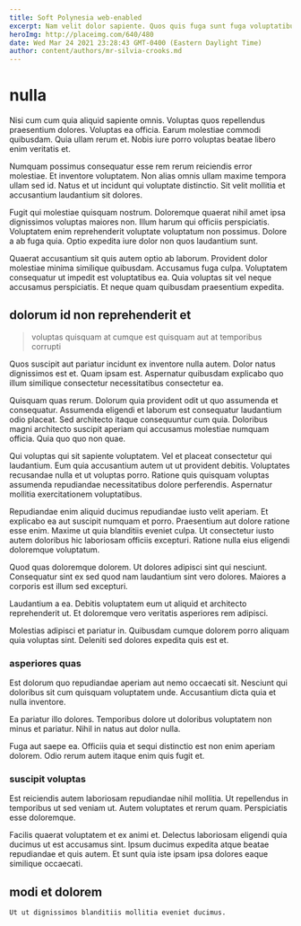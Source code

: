 ```yaml
---
title: Soft Polynesia web-enabled
excerpt: Nam velit dolor sapiente. Quos quis fuga sunt fuga voluptatibus. Dolor in doloribus possimus nesciunt.
heroImg: http://placeimg.com/640/480
date: Wed Mar 24 2021 23:28:43 GMT-0400 (Eastern Daylight Time)
author: content/authors/mr-silvia-crooks.md
---
```

# nulla

Nisi cum cum quia aliquid sapiente omnis. Voluptas quos repellendus praesentium dolores. Voluptas ea officia. Earum molestiae commodi quibusdam. Quia ullam rerum et. Nobis iure porro voluptas beatae libero enim veritatis et.
  
Numquam possimus consequatur esse rem rerum reiciendis error molestiae. Et inventore voluptatem. Non alias omnis ullam maxime tempora ullam sed id. Natus et ut incidunt qui voluptate distinctio. Sit velit mollitia et accusantium laudantium sit dolores.
  
Fugit qui molestiae quisquam nostrum. Doloremque quaerat nihil amet ipsa dignissimos voluptas maiores non. Illum harum qui officiis perspiciatis. Voluptatem enim reprehenderit voluptate voluptatum non possimus. Dolore a ab fuga quia. Optio expedita iure dolor non quos laudantium sunt.
  
Quaerat accusantium sit quis autem optio ab laborum. Provident dolor molestiae minima similique quibusdam. Accusamus fuga culpa. Voluptatem consequatur ut impedit est voluptatibus ea. Quia voluptas sit vel neque accusamus perspiciatis. Et neque quam quibusdam praesentium expedita.

## dolorum id non reprehenderit et

> voluptas quisquam at cumque est quisquam aut at temporibus corrupti

Quos suscipit aut pariatur incidunt ex inventore nulla autem. Dolor natus dignissimos est et. Quam ipsam est. Aspernatur quibusdam explicabo quo illum similique consectetur necessitatibus consectetur ea.
  
Quisquam quas rerum. Dolorum quia provident odit ut quo assumenda et consequatur. Assumenda eligendi et laborum est consequatur laudantium odio placeat. Sed architecto itaque consequuntur cum quia. Doloribus magni architecto suscipit aperiam qui accusamus molestiae numquam officia. Quia quo quo non quae.
  
Qui voluptas qui sit sapiente voluptatem. Vel et placeat consectetur qui laudantium. Eum quia accusantium autem ut ut provident debitis. Voluptates recusandae nulla et ut voluptas porro. Ratione quis quisquam voluptas assumenda repudiandae necessitatibus dolore perferendis. Aspernatur mollitia exercitationem voluptatibus.
  
Repudiandae enim aliquid ducimus repudiandae iusto velit aperiam. Et explicabo ea aut suscipit numquam et porro. Praesentium aut dolore ratione esse enim. Maxime ut quia blanditiis eveniet culpa. Ut consectetur iusto autem doloribus hic laboriosam officiis excepturi. Ratione nulla eius eligendi doloremque voluptatum.
  
Quod quas doloremque dolorem. Ut dolores adipisci sint qui nesciunt. Consequatur sint ex sed quod nam laudantium sint vero dolores. Maiores a corporis est illum sed excepturi.
  
Laudantium a ea. Debitis voluptatem eum ut aliquid et architecto reprehenderit ut. Et doloremque vero veritatis asperiores rem adipisci.
  
Molestias adipisci et pariatur in. Quibusdam cumque dolorem porro aliquam quia voluptas sint. Deleniti sed dolores expedita quis est et.

### asperiores quas

Est dolorum quo repudiandae aperiam aut nemo occaecati sit. Nesciunt qui doloribus sit cum quisquam voluptatem unde. Accusantium dicta quia et nulla inventore.
  
Ea pariatur illo dolores. Temporibus dolore ut doloribus voluptatem non minus et pariatur. Nihil in natus aut dolor nulla.
  
Fuga aut saepe ea. Officiis quia et sequi distinctio est non enim aperiam dolorem. Odio rerum autem itaque enim quis fugit et.

### suscipit voluptas

Est reiciendis autem laboriosam repudiandae nihil mollitia. Ut repellendus in temporibus ut sed veniam ut. Autem voluptates et rerum quam. Perspiciatis esse doloremque.
  
Facilis quaerat voluptatem et ex animi et. Delectus laboriosam eligendi quia ducimus ut est accusamus sint. Ipsum ducimus expedita atque beatae repudiandae et quis autem. Et sunt quia iste ipsam ipsa dolores eaque similique occaecati.

## modi et dolorem

```text
Ut ut dignissimos blanditiis mollitia eveniet ducimus.
```

